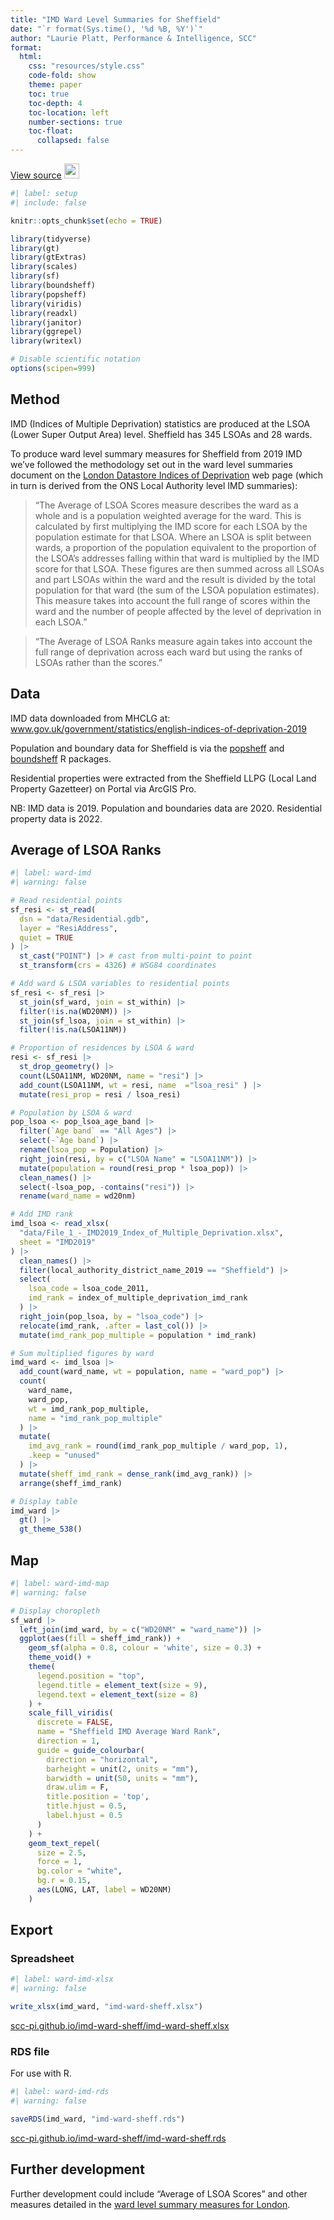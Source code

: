 ```yaml
---
title: "IMD Ward Level Summaries for Sheffield"
date: "`r format(Sys.time(), '%d %B, %Y')`"
author: "Laurie Platt, Performance & Intelligence, SCC"
format: 
  html:
    css: "resources/style.css"
    code-fold: show
    theme: paper
    toc: true
    toc-depth: 4
    toc-location: left
    number-sections: true
    toc-float: 
      collapsed: false
---
```


[View source](https://github.com/scc-pi/imd-ward-sheff/blob/main/imd-ward-sheff.qmd) ![](resources/octocat.png){width="24"}

```r
#| label: setup
#| include: false

knitr::opts_chunk$set(echo = TRUE)

library(tidyverse)
library(gt)
library(gtExtras)
library(scales)
library(sf)
library(boundsheff)
library(popsheff)
library(viridis)
library(readxl)
library(janitor)
library(ggrepel)
library(writexl)

# Disable scientific notation
options(scipen=999) 
```

## Method  

IMD (Indices of Multiple Deprivation) statistics are produced at the LSOA (Lower Super Output Area) level. Sheffield has 345 LSOAs and 28 wards.

To produce ward level summary measures for Sheffield from 2019 IMD we've followed the methodology set out in the ward level summaries document on the [London Datastore Indices of Deprivation](https://data.london.gov.uk/dataset/indices-of-deprivation) web page (which in turn is derived from the ONS Local Authority level IMD summaries): 

> "The Average of LSOA Scores measure describes the ward as a whole and is a population weighted average for the ward. This is calculated by first multiplying the IMD score for each LSOA by the population estimate for that LSOA. Where an LSOA is split between wards, a proportion of the population equivalent to the proportion of the LSOA’s addresses falling within that ward is multiplied by the IMD score for that LSOA. These figures are then summed across all LSOAs and part LSOAs within the ward and the result is divided by 
the total population for that ward (the sum of the LSOA population estimates). This measure takes into account the full range of scores within the ward and the number of people affected by the level of deprivation in each LSOA."

> "The Average of LSOA Ranks measure again takes into account the full range of deprivation across each ward but using the ranks of LSOAs rather than the scores."

## Data

IMD data downloaded from MHCLG at:  
[www.gov.uk/government/statistics/english-indices-of-deprivation-2019](https://www.gov.uk/government/statistics/english-indices-of-deprivation-2019)  

Population and boundary data for Sheffield is via the [popsheff](https://github.com/scc-pi/popsheff#readme) and [boundsheff](https://github.com/scc-pi/boundsheff#readme) R packages.

Residential properties were extracted from the Sheffield LLPG (Local Land Property Gazetteer) on Portal via ArcGIS Pro.

NB: IMD data is 2019. Population and boundaries data are 2020. Residential property data is 2022.

## Average of LSOA Ranks

```r
#| label: ward-imd
#| warning: false

# Read residential points
sf_resi <- st_read(
  dsn = "data/Residential.gdb", 
  layer = "ResiAddress", 
  quiet = TRUE
) |> 
  st_cast("POINT") |> # cast from multi-point to point
  st_transform(crs = 4326) # WSG84 coordinates

# Add ward & LSOA variables to residential points
sf_resi <- sf_resi |> 
  st_join(sf_ward, join = st_within) |> 
  filter(!is.na(WD20NM)) |> 
  st_join(sf_lsoa, join = st_within) |> 
  filter(!is.na(LSOA11NM))

# Proportion of residences by LSOA & ward
resi <- sf_resi |> 
  st_drop_geometry() |> 
  count(LSOA11NM, WD20NM, name = "resi") |> 
  add_count(LSOA11NM, wt = resi, name  ="lsoa_resi" ) |> 
  mutate(resi_prop = resi / lsoa_resi)

# Population by LSOA & ward
pop_lsoa <- pop_lsoa_age_band |> 
  filter(`Age band` == "All Ages") |> 
  select(-`Age band`) |> 
  rename(lsoa_pop = Population) |> 
  right_join(resi, by = c("LSOA Name" = "LSOA11NM")) |> 
  mutate(population = round(resi_prop * lsoa_pop)) |> 
  clean_names() |> 
  select(-lsoa_pop, -contains("resi")) |> 
  rename(ward_name = wd20nm)

# Add IMD rank
imd_lsoa <- read_xlsx(
  "data/File_1_-_IMD2019_Index_of_Multiple_Deprivation.xlsx", 
  sheet = "IMD2019"
) |> 
  clean_names() |> 
  filter(local_authority_district_name_2019 == "Sheffield") |> 
  select(
    lsoa_code = lsoa_code_2011,
    imd_rank = index_of_multiple_deprivation_imd_rank
  ) |> 
  right_join(pop_lsoa, by = "lsoa_code") |> 
  relocate(imd_rank, .after = last_col()) |> 
  mutate(imd_rank_pop_multiple = population * imd_rank)

# Sum multiplied figures by ward
imd_ward <- imd_lsoa |>   
  add_count(ward_name, wt = population, name = "ward_pop") |> 
  count(
    ward_name, 
    ward_pop, 
    wt = imd_rank_pop_multiple, 
    name = "imd_rank_pop_multiple"
  ) |> 
  mutate(
    imd_avg_rank = round(imd_rank_pop_multiple / ward_pop, 1), 
    .keep = "unused"
  ) |> 
  mutate(sheff_imd_rank = dense_rank(imd_avg_rank)) |> 
  arrange(sheff_imd_rank)

# Display table
imd_ward |> 
  gt() |> 
  gt_theme_538()
```

## Map

```r
#| label: ward-imd-map
#| warning: false

# Display choropleth
sf_ward |> 
  left_join(imd_ward, by = c("WD20NM" = "ward_name")) |> 
  ggplot(aes(fill = sheff_imd_rank)) +
    geom_sf(alpha = 0.8, colour = 'white', size = 0.3) +
    theme_void() +
    theme(
      legend.position = "top",
      legend.title = element_text(size = 9),
      legend.text = element_text(size = 8)
    ) +
    scale_fill_viridis(
      discrete = FALSE,
      name = "Sheffield IMD Average Ward Rank",
      direction = 1,
      guide = guide_colourbar(
        direction = "horizontal",
        barheight = unit(2, units = "mm"),
        barwidth = unit(50, units = "mm"),
        draw.ulim = F,
        title.position = 'top',
        title.hjust = 0.5,
        label.hjust = 0.5
      )
    ) +
    geom_text_repel(
      size = 2.5, 
      force = 1, 
      bg.color = "white", 
      bg.r = 0.15,
      aes(LONG, LAT, label = WD20NM)
    )
```

## Export 

### Spreadsheet

```r
#| label: ward-imd-xlsx
#| warning: false

write_xlsx(imd_ward, "imd-ward-sheff.xlsx")
```

[scc-pi.github.io/imd-ward-sheff/imd-ward-sheff.xlsx](https://scc-pi.github.io/imd-ward-sheff/imd-ward-sheff.xlsx)

### RDS file

For use with R.

```r
#| label: ward-imd-rds
#| warning: false

saveRDS(imd_ward, "imd-ward-sheff.rds")
```

[scc-pi.github.io/imd-ward-sheff/imd-ward-sheff.rds](https://scc-pi.github.io/imd-ward-sheff/imd-ward-sheff.rds)

## Further development  

Further development could include "Average of LSOA Scores" and other measures detailed in the [ward level summary measures for London](https://data.london.gov.uk/dataset/indices-of-deprivation).

